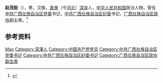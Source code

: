 '''赵茂勋'''（{{bd|1914年|8月|2007年|6月21日}}），男，汉族，[[直隶|直隶]]（今[[河北|河北]]）[[深泽|深泽]]人，[[中华人民共和国|中华人民共和国]]政治人物，曾任[[中共广西壮族自治区党委|中共广西壮族自治区党委]]书记，[[中共广西壮族自治区纪委|中共广西壮族自治区纪委]]书记，[[广西壮族自治区政协|广西壮族自治区政协]]副主席。<ref>{{Cite book|title=中华人民共和国职官志|author=何虎生, 李耀东, 向常福主编|publisher=中国社会出版社|year=2003|isbn=9787800883934|location=北京|pages=}}</ref>

== 参考资料 ==
{{reflist}}

{{中国人物小作品}}

{{Authority control}}
{{DEFAULTSORT:Zhao赵}}
[[Category:赵姓|Mao]]
[[Category:深澤人|Category:深澤人]]
[[Category:中国共产党党员|Category:中国共产党党员]]
[[Category:中共广西壮族自治区党委书记|Category:中共广西壮族自治区党委书记]]
[[Category:中共广西壮族自治区纪委书记|Category:中共广西壮族自治区纪委书记]]
[[Category:广西壮族自治区政协副主席|Category:广西壮族自治区政协副主席]]
